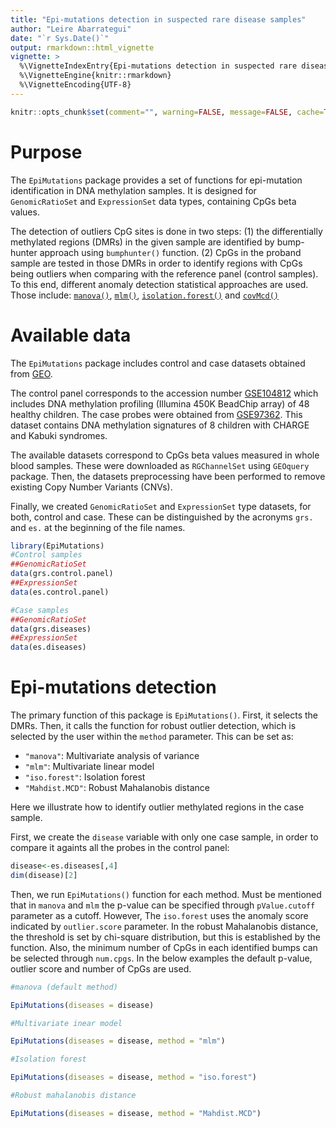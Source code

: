 ```yaml
---
title: "Epi-mutations detection in suspected rare disease samples"
author: "Leire Abarrategui"
date: "`r Sys.Date()`"
output: rmarkdown::html_vignette
vignette: >
  %\VignetteIndexEntry{Epi-mutations detection in suspected rare disease samples}
  %\VignetteEngine{knitr::rmarkdown}
  %\VignetteEncoding{UTF-8}
---
```


```r
knitr::opts_chunk$set(comment="", warning=FALSE, message=FALSE, cache=TRUE)

```


# Purpose

The `EpiMutations` package provides a set of functions for epi-mutation identification in DNA methylation samples.
It is designed for `GenomicRatioSet` and `ExpressionSet` data types, containing CpGs beta values.

The detection of outliers CpG sites is done in two steps: (1) the differentially methylated regions (DMRs) in the given sample are identified by bump-hunter approach using `bumphunter()` function. (2) CpGs in the proband sample are tested in those DMRs in order to identify regions with CpGs being outliers when comparing with the reference panel (control samples). To this end, different anomaly detection statistical approaches are used. Those include: [`manova()`](https://www.rdocumentation.org/packages/stats/versions/3.6.2/topics/manova), [`mlm()`](https://github.com/dgarrimar/mlm),
[`isolation.forest()`](https://rdrr.io/cran/isotree/man/isolation.forest.html) and  [`covMcd()`](https://www.rdocumentation.org/packages/robustbase/versions/0.93-6/topics/covMcd)

# Available data

The `EpiMutations` package includes control and case datasets obtained from [GEO](https://www.ncbi.nlm.nih.gov/geo/).

The control panel corresponds to the accession number [GSE104812](https://www.ncbi.nlm.nih.gov/geo/query/acc.cgi?acc=GSE104812) 
which includes DNA methylation profiling (Illumina 450K BeadChip array) of 48 healthy children. The case probes were obtained from  [GSE97362](https://www.ncbi.nlm.nih.gov/geo/query/acc.cgi?acc=GSE97362). This dataset contains DNA methylation 
signatures of 8 children with CHARGE and Kabuki syndromes. 

The available datasets correspond to CpGs beta values measured in whole blood samples. These were downloaded as `RGChannelSet` using `GEOquery` package. Then, the datasets preprocessing have been performed to remove existing Copy Number Variants (CNVs). 

Finally, we created  `GenomicRatioSet` and `ExpressionSet` type datasets, for both, control and case. These can be distinguished  by the  acronyms  `grs.`  and `es.` at the beginning of the file names. 

```r
library(EpiMutations)
#Control samples
##GenomicRatioSet
data(grs.control.panel)
##ExpressionSet
data(es.control.panel)

#Case samples
##GenomicRatioSet
data(grs.diseases)
##ExpressionSet
data(es.diseases)
```

# Epi-mutations detection

The primary function of this package is `EpiMutations()`. 
First, it selects the DMRs. Then, it calls the function for 
robust outlier detection, which is selected by the user
within the `method` parameter. This can be set as: 

* `"manova"`: Multivariate analysis of variance 
* `"mlm"`: Multivariate linear model
* `"iso.forest"`: Isolation forest
* `"Mahdist.MCD"`: Robust Mahalanobis distance 


Here we illustrate how to identify outlier methylated regions in the case sample. 

First, we create the `disease` variable with only one case sample, in order to compare it againts all the probes in the control panel: 

```r
disease<-es.diseases[,4]
dim(disease)[2]
```

Then, we run `EpiMutations()` function for each method. Must be mentioned that in  `manova` and `mlm`  the p-value 
can be specified through `pValue.cutoff` parameter as a cutoff. However,  The `iso.forest` uses the anomaly score indicated by `outlier.score` parameter. In the robust Mahalanobis distance, the threshold is set by chi-square distribution, but this is established by the function. Also,
the minimum number of CpGs in each identified bumps can be selected through `num.cpgs`. In the below examples the default p-value, outlier score and number of CpGs are used.  


```r
#manova (default method)

EpiMutations(diseases = disease)
```

```r
#Multivariate inear model

EpiMutations(diseases = disease, method = "mlm")
```

```r
#Isolation forest

EpiMutations(diseases = disease, method = "iso.forest")
```

```r
#Robust mahalanobis distance

EpiMutations(diseases = disease, method = "Mahdist.MCD")
```


